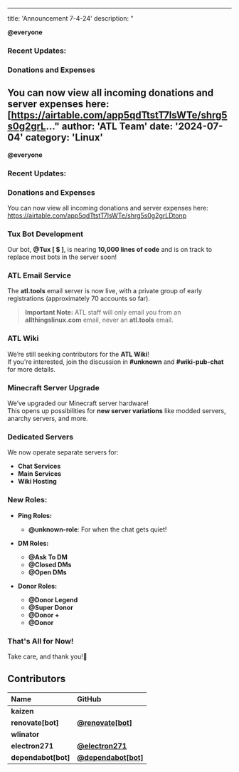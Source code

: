 ***

title: 'Announcement 7-4-24'
description: "

**@everyone**

### **Recent Updates:**

### **Donations and Expenses**

You can now view all incoming donations and server expenses here:\
\[<https://airtable.com/app5qdTtstT7lsWTe/shrg5s0g2grL>..."
author: 'ATL Team'
date: '2024-07-04'
category: 'Linux'
-----------------

**@everyone**

### **Recent Updates:**

### **Donations and Expenses**

You can now view all incoming donations and server expenses here:\
<https://airtable.com/app5qdTtstT7lsWTe/shrg5s0g2grLDtonp>

### **Tux Bot Development**

Our bot, **@Tux \[ $ ]**, is nearing **10,000 lines of code** and is on track to replace most bots in the server soon!

### **ATL Email Service**

The **atl.tools** email server is now live, with a private group of early registrations (approximately 70 accounts so far).

> **Important Note:** ATL staff will only email you from an **allthingslinux.com** email, never an **atl.tools** email.

### **ATL Wiki**

We’re still seeking contributors for the **ATL Wiki**!\
If you're interested, join the discussion in **#unknown** and **#wiki-pub-chat** for more details.

### **Minecraft Server Upgrade**

We’ve upgraded our Minecraft server hardware!\
This opens up possibilities for **new server variations** like modded servers, anarchy servers, and more.

### **Dedicated Servers**

We now operate separate servers for:

* **Chat Services**
* **Main Services**
* **Wiki Hosting**

### **New Roles:**

* **Ping Roles:**

  * **@unknown-role**: For when the chat gets quiet!

* **DM Roles:**

  * **@Ask To DM**
  * **@Closed DMs**
  * **@Open DMs**

* **Donor Roles:**
  * **@Donor Legend**
  * **@Super Donor**
  * **@Donor +**
  * **@Donor**

### **That's All for Now!**

Take care, and thank you!🐧

## Contributors

| Name                 | GitHub                                                        |
| :------------------- | :------------------------------------------------------------ |
| **kaizen**           |                                                               |
| **renovate\[bot]**   | [**@renovate\[bot\]**](https://github.com/renovate\[bot])     |
| **wlinator**         |                                                               |
| **electron271**      | [**@electron271**](https://github.com/electron271)            |
| **dependabot\[bot]** | [**@dependabot\[bot\]**](https://github.com/dependabot\[bot]) |

